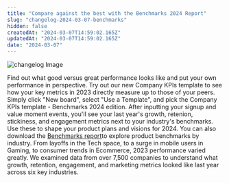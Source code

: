 ```yaml
---
title: "Compare against the best with the Benchmarks 2024 Report"
slug: "changelog-2024-03-07-benchmarks"
hidden: false
createdAt: "2024-03-07T14:59:02.165Z"
updatedAt: "2024-03-07T14:59:02.165Z"
date: "2024-03-07"
---
```

![changelog Image](/benchmarks-changelog.png)

Find out what good versus great performance looks like and put your own performance in perspective. Try out our new Company KPIs template to see how your key metrics in 2023 directly measure up to those of your peers. Simply click "New board", select "Use a Template", and pick the Company KPIs template - Benchmarks 2024 edition. After inputting your signup and value moment events, you'll see your last year's growth, retenion, stickiness, and engagement metrics next to your industry's benchmarks. Use these to shape your product plans and visions for 2024.
You can also download the [Benchmarks report](https://mixpanel.com/benchmarks/)to explore product benchmarks by industry. From layoffs in the Tech space, to a surge in mobile users in Gaming, to consumer trends in Ecommerce, 2023 performance varied greatly. We examined data from over 7,500 companies to understand what growth, retention, engagement, and marketing metrics looked like last year across six key industries.
